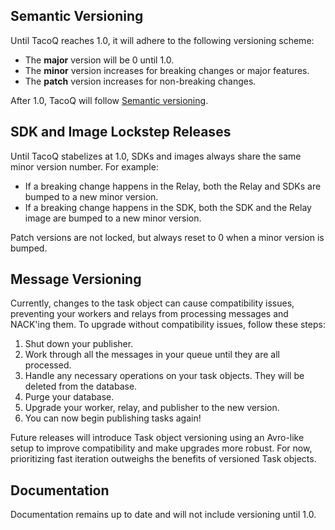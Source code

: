 
## Semantic Versioning

Until TacoQ reaches 1.0, it will adhere to the following versioning scheme:

- The **major** version will be 0 until 1.0.
- The **minor** version increases for breaking changes or major features.
- The **patch** version increases for non-breaking changes.

After 1.0, TacoQ will follow [Semantic versioning](https://semver.org/).

## SDK and Image Lockstep Releases

Until TacoQ stabelizes at 1.0, SDKs and images always share the same minor 
version number. For example:

- If a breaking change happens in the Relay, both the Relay and SDKs are bumped
  to a new minor version.
- If a breaking change happens in the SDK, both the SDK and the Relay image are
  bumped to a new minor version.

Patch versions are not locked, but always reset to 0 when a minor version is
bumped.

## Message Versioning

Currently, changes to the task object can cause compatibility issues, preventing 
your workers and relays from processing messages and NACK'ing them. To upgrade
without compatibility issues, follow these steps:

1. Shut down your publisher.
2. Work through all the messages in your queue until they are all processed.
3. Handle any necessary operations on your task objects. They will be deleted
from the database.
4. Purge your database.
5. Upgrade your worker, relay, and publisher to the new version.
6. You can now begin publishing tasks again!

Future releases will introduce Task object versioning using an Avro-like setup
to improve compatibility and make upgrades more robust. For now, prioritizing
fast iteration outweighs the benefits of versioned Task objects.

## Documentation

Documentation remains up to date and will not include versioning until 1.0.